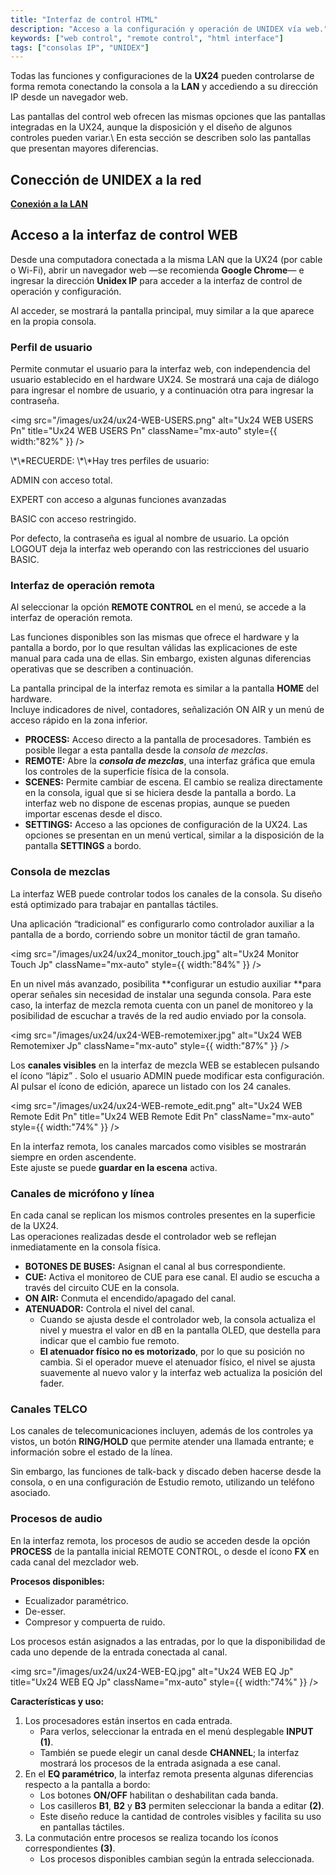 ```yaml
---
title: "Interfaz de control HTML"
description: "Acceso a la configuración y operación de UNIDEX vía web."
keywords: ["web control", "remote control", "html interface"]
tags: ["consolas IP", "UNIDEX"]
---
```


Todas las funciones y configuraciones de la **UX24** pueden controlarse de forma remota conectando la consola a la **LAN** y accediendo a su dirección IP desde un navegador web.

<Note>
  Las pantallas del control web ofrecen las mismas opciones que las pantallas integradas en la UX24, aunque la disposición y el diseño de algunos controles pueden variar.\
  En esta sección se describen solo las pantallas que presentan mayores diferencias.
</Note>

## Conección de UNIDEX a la red

<Icon icon="network-wired" iconType="solid" color="#ff6600" size={22} />  [**Conexión a la LAN**](/es/unidex/ux24-instalacion-red)

## Acceso a la interfaz de control WEB

Desde una computadora conectada a la misma LAN que la UX24 (por cable o Wi-Fi), abrir un navegador web —se recomienda **Google Chrome**— e ingresar la dirección **Unidex IP** para acceder a la interfaz de control de operación y configuración.

Al acceder, se mostrará la pantalla principal, muy similar a la que aparece en la propia consola.

### Perfil de usuario

Permite conmutar el usuario para la interfaz web, con independencia del usuario establecido en el hardware UX24. Se mostrará una caja de diálogo para ingresar el nombre de usuario, y a continuación otra para ingresar la contraseña.

<img
  src="/images/ux24/ux24-WEB-USERS.png"
  alt="Ux24 WEB USERS Pn"
  title="Ux24 WEB USERS Pn"
  className="mx-auto"
  style={{ width:"82%" }}
/>

<Note>
  \*\*RECUERDE: \*\*Hay tres perfiles de usuario:

  ADMIN  con acceso total.

  EXPERT  con acceso a algunas funciones avanzadas

  BASIC    con acceso restringido.
</Note>

Por defecto, la contraseña es igual al nombre de usuario. La opción LOGOUT deja la interfaz web operando con las restricciones del usuario BASIC.

### Interfaz de operación remota

Al seleccionar la opción **REMOTE CONTROL** en el menú, se accede a la interfaz de operación remota.

Las funciones disponibles son las mismas que ofrece el hardware y la pantalla a bordo, por lo que resultan válidas las explicaciones de este manual para cada una de ellas. Sin embargo, existen algunas diferencias operativas que se describen a continuación.

La pantalla principal de la interfaz remota es similar a la pantalla **HOME** del hardware.\
Incluye indicadores de nivel, contadores, señalización ON AIR y un menú de acceso rápido en la zona inferior.

- **PROCESS:** Acceso directo a la pantalla de procesadores. También es posible llegar a esta pantalla desde la _consola de mezclas_.
- **REMOTE:** Abre la **_consola de mezclas_**, una interfaz gráfica que emula los controles de la superficie física de la consola.
- **SCENES:** Permite cambiar de escena. El cambio se realiza directamente en la consola, igual que si se hiciera desde la pantalla a bordo. La interfaz web no dispone de escenas propias, aunque se pueden importar escenas desde el disco.
- **SETTINGS:** Acceso a las opciones de configuración de la UX24. Las opciones se presentan en un menú vertical, similar a la disposición de la pantalla **SETTINGS** a bordo.

### Consola de mezclas

La interfaz WEB puede controlar todos los canales de la consola. Su diseño está optimizado para trabajar en pantallas táctiles.

Una aplicación “tradicional” es configurarlo como controlador auxiliar a la pantalla de a bordo, corriendo sobre un monitor táctil de gran tamaño.

<img
  src="/images/ux24/ux24_monitor_touch.jpg"
  alt="Ux24 Monitor Touch Jp"
  className="mx-auto"
  style={{ width:"84%" }}
/>

En un nivel más avanzado, posibilita \*\*configurar un estudio auxiliar \*\*para operar señales sin necesidad de instalar una segunda consola. Para este caso, la interfaz de mezcla remota cuenta con un panel de monitoreo y la posibilidad de escuchar a través de la red audio enviado por la consola.

<img
  src="/images/ux24/ux24-WEB-remotemixer.jpg"
  alt="Ux24 WEB Remotemixer Jp"
  className="mx-auto"
  style={{ width:"87%" }}
/>

Los **canales visibles** en la interfaz de mezcla WEB se establecen pulsando el ícono “lápiz” . Solo el usuario ADMIN puede modificar esta configuración. Al pulsar el ícono de edición, aparece un listado con los 24 canales.

<img
  src="/images/ux24/ux24-WEB-remote_edit.png"
  alt="Ux24 WEB Remote Edit Pn"
  title="Ux24 WEB Remote Edit Pn"
  className="mx-auto"
  style={{ width:"74%" }}
/>

En la interfaz remota, los canales marcados como visibles se mostrarán siempre en orden ascendente.\
Este ajuste se puede **guardar en la escena** activa.

### **Canales de micrófono y línea**

En cada canal se replican los mismos controles presentes en la superficie de la UX24.\
Las operaciones realizadas desde el controlador web se reflejan inmediatamente en la consola física.

- **BOTONES DE BUSES:** Asignan el canal al bus correspondiente.
- **CUE:** Activa el monitoreo de CUE para ese canal. El audio se escucha a través del circuito CUE en la consola.
- **ON AIR:** Conmuta el encendido/apagado del canal.
- **ATENUADOR:** Controla el nivel del canal.
  - Cuando se ajusta desde el controlador web, la consola actualiza el nivel y muestra el valor en dB en la pantalla OLED, que destella para indicar que el cambio fue remoto.
  - **El atenuador físico no es motorizado**, por lo que su posición no cambia. Si el operador mueve el atenuador físico, el nivel se ajusta suavemente al nuevo valor y la interfaz web actualiza la posición del fader.

### Canales TELCO

Los canales de telecomunicaciones incluyen, además de los controles ya vistos, un botón **RING/HOLD** que permite atender una llamada entrante; e información sobre el estado de la línea.

Sin embargo, las funciones de talk-back y discado deben hacerse desde la consola, o en una configuración de Estudio remoto, utilizando un teléfono asociado.

### Procesos de audio

En la interfaz remota, los procesos de audio se acceden desde la opción **PROCESS** de la pantalla inicial REMOTE CONTROL, o desde el ícono **FX** en cada canal del mezclador web.

**Procesos disponibles:**

- Ecualizador paramétrico.
- De-esser.
- Compresor y compuerta de ruido.

<Note>
  Los procesos están asignados a las entradas, por lo que la disponibilidad de cada uno depende de la entrada conectada al canal.
</Note>

<img
  src="/images/ux24/ux24-WEB-EQ.jpg"
  alt="Ux24 WEB EQ Jp"
  title="Ux24 WEB EQ Jp"
  className="mx-auto"
  style={{ width:"74%" }}
/>

**Características y uso:**

1. Los procesadores están insertos en cada entrada.
   - Para verlos, seleccionar la entrada en el menú desplegable **INPUT (1)**.
   - También se puede elegir un canal desde **CHANNEL**; la interfaz mostrará los procesos de la entrada asignada a ese canal.
2. En el **EQ paramétrico**, la interfaz remota presenta algunas diferencias respecto a la pantalla a bordo:
   - Los botones **ON/OFF** habilitan o deshabilitan cada banda.
   - Los casilleros **B1**, **B2** y **B3** permiten seleccionar la banda a editar **(2)**.
   - Este diseño reduce la cantidad de controles visibles y facilita su uso en pantallas táctiles.
3. La conmutación entre procesos se realiza tocando los íconos correspondientes **(3)**.
   - Los procesos disponibles cambian según la entrada seleccionada.